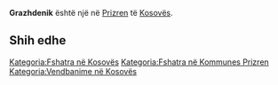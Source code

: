 {{Fshat në 
 | Emri                = Grazhdenik
 | EmriAlt                = 
 | NAME_SHORT_FORM=      
 | NAME_GENERIC=      
 | NAME_SORT_NAME_RO=      GRAZHDENIK
 | FULL_NAME_RO = Grazhdenik
 | FULL_NAME_ND_RO=Grazhdenik
 | SORT_NAME_RG=GRAZHDENIK
 | FULL_NAME_RG=Grazhdenik
 | FULL_NAME_ND_RG=Grazhdenik
 | SRP_NAME_SHORT_FORM=      
 | SRP_NAME_GENERIC=      
 | SRP_NAME_SORT_NAME_RO=      
 | SRP_FULL_NAME_RO = 
 | SRP_FULL_NAME_ND_RO=
 | SRP_SORT_NAME_RG=
 | SRP_FULL_NAME_RG=
 | SRP_FULL_NAME_ND_RG=
 | Emri (Rasa dhanore) = 
 | Figura              = 
 | Shteti              = Kosovo
 | Komuna              = Prizren
 | Kodi postar         = 
 | Sipërfaqja          = 

 | Popullsia           = 

 | Regj. i popullsisë  = 
 | Dend. e popullsisë  = 
 | Faqja zyrtare       = 
 <!--- Koordinatat ----> 
 | Gjerësia            = 42.215278
 | Gjatësia            = 20.661389
 | Lartësia            = 
}}
'''Grazhdenik''' është një [[]] në [[Prizren]] të [[Kosovës]].

<!-- == Gjeografia == -->
<!-- == Historia == -->
<!-- == Demografia == -->
== Shih edhe ==
{{Komuna Prizren}}
{{Kosovo-Administrata-Cung}}

[[Kategoria:Fshatra në Kosovës]]
[[Kategoria:Fshatra në Kommunes Prizren]]
[[Kategoria:Vendbanime në Kosovës]]